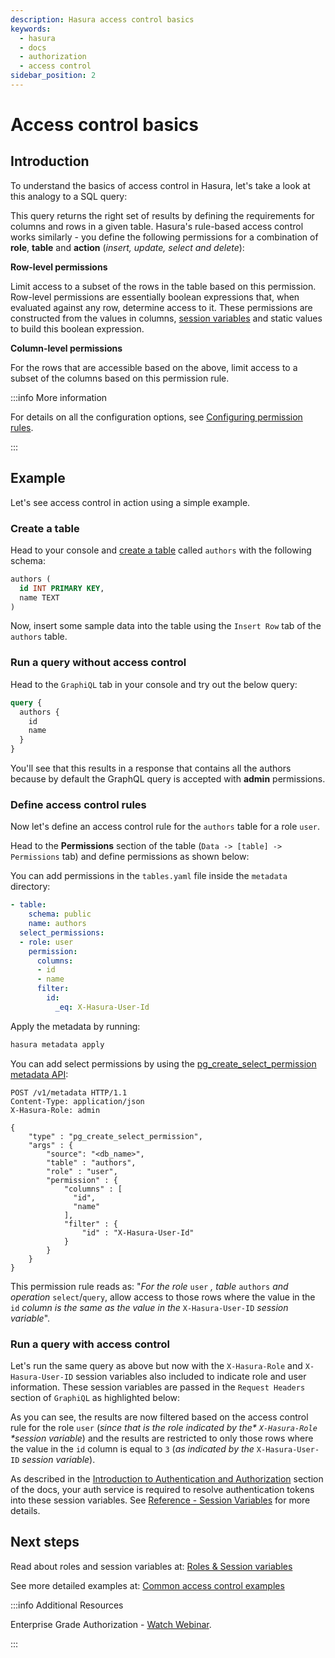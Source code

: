 ```yaml
---
description: Hasura access control basics
keywords:
  - hasura
  - docs
  - authorization
  - access control
sidebar_position: 2
---
```



# Access control basics

## Introduction

To understand the basics of access control in Hasura, let's take a look
at this analogy to a SQL query:

<Thumbnail
  src="/img/graphql/core/auth/permissions-rule-analogy.png"
  alt="Understanding access control in Hasura"
  width="700px"
/>

This query returns the right set of results by defining the requirements
for columns and rows in a given table. Hasura's rule-based access
control works similarly - you define the following permissions for a
combination of **role**, **table** and **action** (_insert, update,
select and delete_):

**Row-level permissions**

Limit access to a subset of the rows in the table based on this
permission. Row-level permissions are essentially boolean expressions
that, when evaluated against any row, determine access to it. These
permissions are constructed from the values in columns,
[session variables](/graphql/core/auth/authorization/roles-variables.mdx/) and static values to build this
boolean expression.

**Column-level permissions**

For the rows that are accessible based on the above, limit access to a
subset of the columns based on this permission rule.

:::info More information

For details on all the configuration options, see [Configuring permission rules](/graphql/core/auth/authorization/permission-rules.mdx/).

:::

## Example

Let's see access control in action using a simple example.

### Create a table

Head to your console and [create a table](/graphql/core/databases/postgres/schema/tables.mdx#pg-create-tables) called
`authors` with the following schema:

```sql
authors (
  id INT PRIMARY KEY,
  name TEXT
)
```

Now, insert some sample data into the table using the `Insert Row` tab
of the `authors` table.

### Run a query **without** access control

Head to the `GraphiQL` tab in your console and try out the below query:

```graphql
query {
  authors {
    id
    name
  }
}
```

You'll see that this results in a response that contains all the authors
because by default the GraphQL query is accepted with **admin**
permissions.

<Thumbnail
  src="/img/graphql/core/auth/fetch-authors.png"
  alt="Authentication and authorization with Hasura"
  width="1200px"
/>

### Define access control rules

Now let's define an access control rule for the `authors` table for a
role `user`.

<Tabs className="api-tabs">
<TabItem value="console" label="Console">

Head to the **Permissions** section of the table
(`Data -> [table] -> Permissions` tab) and define permissions as shown
below:

<Thumbnail
  src="/img/graphql/core/auth/permission-basics-simple-example.png"
  alt="Opening the remote relationship section"
  width="1100px"
/>

</TabItem>
<TabItem value="cli" label="CLI">

You can add permissions in the `tables.yaml` file inside the `metadata`
directory:

```yaml
- table:
    schema: public
    name: authors
  select_permissions:
  - role: user
    permission:
      columns:
      - id
      - name
      filter:
        id:
          _eq: X-Hasura-User-Id
```

Apply the metadata by running:

```bash
hasura metadata apply
```

</TabItem>
<TabItem value="api" label="API">

You can add select permissions by using the
[pg_create_select_permission metadata API](/graphql/core/api-reference/metadata-api/permission.mdx#metadata-pg-create-select-permission):

```http
POST /v1/metadata HTTP/1.1
Content-Type: application/json
X-Hasura-Role: admin

{
    "type" : "pg_create_select_permission",
    "args" : {
        "source": "<db_name>",
        "table" : "authors",
        "role" : "user",
        "permission" : {
            "columns" : [
              "id",
              "name"
            ],
            "filter" : {
                "id" : "X-Hasura-User-Id"
            }
        }
    }
}
```

</TabItem>
</Tabs>

This permission rule reads as: "_For the role_ `user` _, table_
`authors` _and operation_ `select`/`query`, allow access to those rows
where the value in the `id` _column is the same as the value in the_
`X-Hasura-User-ID` _session variable_".

### Run a query **with** access control

Let's run the same query as above but now with the `X-Hasura-Role` and
`X-Hasura-User-ID` session variables also included to indicate role and
user information. These session variables are passed in the
`Request Headers` section of `GraphiQL` as highlighted below:

<Thumbnail
  src="/img/graphql/core/auth/permission-basics-query-with-access-control.png"
  alt="Run a query with access control"
  width="1200px"
/>

As you can see, the results are now filtered based on the access control
rule for the role `user` (_since that is the role indicated by the*
`X-Hasura-Role` *session variable_) and the results are restricted to
only those rows where the value in the `id` column is equal to `3` (_as
indicated by the_ `X-Hasura-User-ID` _session variable_).

As described in the
[Introduction to Authentication and Authorization](/graphql/core/auth/authorization/index.mdx)
section of the docs, your auth service is required to resolve
authentication tokens into these session variables. See
[Reference - Session Variables](/graphql/core/auth/authorization/index.mdx) for more details.

## Next steps

Read about roles and session variables at: [Roles & Session variables](/graphql/core/auth/authorization/roles-variables.mdx)

See more detailed examples at:
[Common access control examples](/graphql/core/auth/authorization/common-roles-auth-examples.mdx)

:::info Additional Resources

Enterprise Grade Authorization - [Watch
Webinar](https://hasura.io/events/webinar/authorization-modeling-hasura/?pg=docs&plcmt=body&cta=watch-webinar&tech=).

:::
